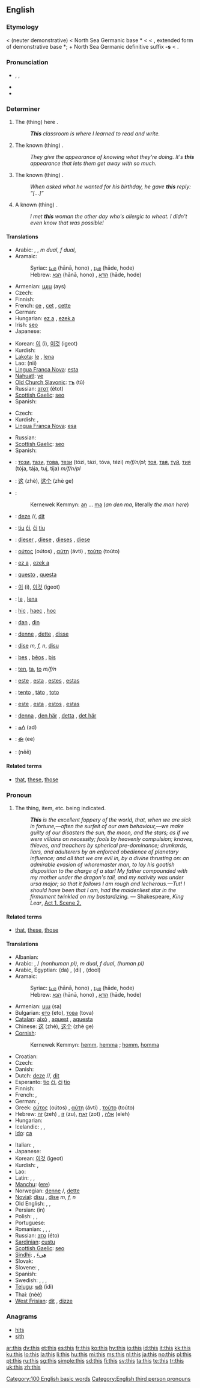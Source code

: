 {{wikipedia}}
==English==

{{rank|have|or|from|28|this|but|all|him}}

===Etymology===
{{etyl|enm}} < {{etyl|ang}} {{term|sc=unicode|þis|lang=ang}} (neuter demonstrative) < North Sea Germanic base *{{term||þa-||that}} < {{proto|Germanic|that}} < {{proto|Indo-European|tód}}, extended form of demonstrative base *{{term||to-}}; + North Sea Germanic definitive suffix '''-s''' < {{proto|Indo-European|só|this, that}}.

===Pronunciation===
* {{enPR|''th''ĭs}}, {{IPA|/ðɪs/}}, {{SAMPA|/DIs/}}
* {{audio|en-us-this.ogg|Audio (US)}}
* {{rhymes|ɪs}}

===Determiner===
{{infl|en|determiner|plural|these}}

# The (thing) here {{i|used in indicating something or someone nearby}}.
#: '''''This''' classroom is where I learned to read and write.''
# The known (thing) {{i|used in indicating something or someone just mentioned}}.
#: ''They give the appearance of knowing what they're doing. It's '''this''' appearance that lets them get away with so much.''
# The known (thing) {{i|used in indicating something or someone about to be mentioned}}.
#: ''When asked what he wanted for his birthday, he gave '''this''' reply: “[…]”''
# A known (thing) {{i|used in first mentioning a person or thing that the speaker does not think is known to the audience}}.
#: ''I met '''this''' woman the other day who's allergic to wheat. I didn't even know that was possible!''

====Translations====
{{trans-top|The (thing) here}}
* Arabic: {{Arab|[[هذا|هٰذَا]]}} {{unicode|(hāðā)}} {{m}}, {{Arab|[[هذه|هٰذِهِ]]}} {{unicode|(hāðīhi)}} {{f}}, {{Arab|[[هذان|هٰذَانِ]]}} {{unicode|(hāðāni)}} ''m dual'', {{Arab|[[هتان|هٰتَانِ]]}} {{unicode|(hātāni)}} ''f dual'', {{Arab|[[هأولاء|هٰأولاَءِ]]}} {{unicode|(hā’ulā’i)}} {{p}}
* Aramaic:
*: Syriac: [[ܗܢܐ]] (hānā, hono) {{m}}, [[ܗܕܐ]] (hāde, hode) {{f}}
*: Hebrew: [[הנא]] (hānā, hono) {{m}}, [[הדא]] (hāde, hode) {{f}}
* Armenian: [[այս]] (ays)
* Czech: {{t+|cs|tento|m}}
* Finnish: {{t+|fi|tämä}}
* French: [[ce]] {{m}}, [[cet]] {{m}}, [[cette]] {{f}}
* German: {{t+|de|dieser|m}}
* Hungarian: [[ez a]] {{s}}, [[ezek a]] {{p}}
* Irish: [[seo]]
* Japanese: {{t-|ja|この|tr=kono|sc=Jpan}}
{{trans-mid}}
* Korean: [[이]] (i), [[이것]] (igeot)
* Kurdish: {{KUchar|[[ئه‌م]]}}
* [[Lakota]]: [[le]] {{s}}, [[lena]] {{p}}
* Lao: {{Laoo|[[ນີ້]]}} (nii)
* [[Lingua Franca Nova]]: [[esta]]
* [[Nahuatl]]: [[ye]]
* [[Old Church Slavonic]]: [[тъ]] (tŭ)
* Russian: [[этот]] (étot) {{m}}
* [[Scottish Gaelic]]: [[seo]]
* Spanish: {{t+|es|este|m}}
{{trans-bottom}}

{{trans-top|The known (thing)}}
* Czech: {{t+|cs|tento|m}}
* Kurdish: {{KUchar|[[ئه‌مه‌]]}}, {{KUchar|[[ئه‌م]]}}
* [[Lingua Franca Nova]]: [[esa]]
{{trans-mid}}
* Russian: {{t+|ru|один|m|tr=odin|sc=Cyrl}}
* [[Scottish Gaelic]]: [[seo]]
* Spanish: {{t+|es|este|m}}
{{trans-bottom}}

{{checktrans-top}}

* {{ttbc|Bulgarian}}: [[този]], [[тази]], [[това]], [[тези]] (tózi, tázi, tóva, tézi) ''m/f/n/pl''; [[тоя]], [[тая]], [[туй]], [[тия]] (tója, tája, tuj, tíja) ''m/f/n/pl''
* {{ttbc|Chinese}}: [[这]] (zhè), [[这个]] (zhè ge)
* {{ttbc|Cornish}}:
*: Kernewek Kemmyn: [[an]] ... [[ma]] (''an den ma'', literally ''the man here'')
* {{ttbc|Dutch}}: [[deze]] {{m}}/{{f}}/{{p}}, [[dit]] {{n}}
* {{ttbc|Esperanto}}: [[tiu]] [[ĉi]], [[ĉi]] [[tiu]]
* {{ttbc|German}}: [[dieser]] {{m}}, [[diese]] {{f}}, [[dieses]] {{n}}, [[diese]] {{p}}
* {{ttbc|Greek}}: [[ούτος]] (oútos) {{m}}, [[αύτη]] (ávti) {{f}}, [[τούτο]] (toúto) {{n}}
* {{ttbc|Hungarian}}: [[ez a]] {{s}}, [[ezek a]] {{p}}
* {{ttbc|Italian}}: [[questo]] {{m}}, [[questa]] {{f}}
{{trans-mid}}
* {{ttbc|Korean}}: [[이]] (i), [[이것]] (igeot)
* {{ttbc|Lakota}}: [[le]] {{s}}, [[lena]] {{p}}
* {{ttbc|Latin}}: [[hoc|hic]] {{m}}, [[hoc|haec]] {{f}}, [[hoc]] {{n}}
* {{ttbc|Maltese}}: [[dan]] {{m}}, [[din]] {{f}}
* {{ttbc|Norwegian}}: [[denne]] {{m}}, [[dette]] {{n}}, [[disse]] {{p}}
* {{ttbc|Novial}}: [[dise]] ''m, f, n'', [[disu]] {{n}}
* {{ttbc|Old English}}: [[þes]] {{m}}, [[þeos|þēos]] {{f}}, [[þis]] {{n}}
* {{ttbc|Polish}}: [[ten]], [[ta]], [[to]] ''m/f/n''
* {{ttbc|Portuguese}}: [[este]] {{m}}, [[esta]] {{f}}, [[estes]] {{p}}, [[estas]] {{f|p}}
* {{ttbc|Slovak}}: [[tento]] {{m}}, [[táto]] {{f}}, [[toto]] {{n}}
* {{ttbc|Spanish}}: [[este]] {{m}}, [[esta]] {{f}},  [[estos]] {{p}}, [[estas]] {{f|p}}
* {{ttbc|Swedish}}: [[denna]] {{c}}, [[den här]] {{c}}, [[detta]] {{n}}, [[det här]] {{n}}
* {{ttbc|Tamazight}}: [[ⴰⴷ]] (ad)
* {{ttbc|Telugu}}: [[ఈ]] (ee)
* {{ttbc|Thai}}: {{Thai|[[นี้]]}} (nēē)
{{trans-bottom}}

====Related terms====
* [[that]], [[these]], [[those]]

===Pronoun===
{{en-pron|plural|these}}

# The thing, item, etc. being indicated.
#: '' '''This''' is the excellent foppery of the world, that, when we are sick in fortune,—often the surfeit of our own behaviour,—we make guilty of our disasters the sun, the moon, and the stars; as if we were villains on necessity; fools by heavenly compulsion; knaves, thieves, and treachers by spherical pre-dominance; drunkards, liars, and adulterers by an enforced obedience of planetary influence; and all that we are evil in, by a divine thrusting on: an admirable evasion of whoremaster man, to lay his goatish disposition to the charge of a star! My father compounded with my mother under the dragon's tail, and my nativity was under ursa major; so that it follows I am rough and lecherous.—Tut! I should have been that I am, had the maidenliest star in the firmament twinkled on my bastardizing.'' — Shakespeare, ''King Lear'', [http://en.wikisource.org/w/index.php?title=The_Tragedy_of_King_Lear&action=edit&section=4 Act 1. Scene 2.]

====Related terms====
* [[that]], [[these]], [[those]]

====Translations====
{{trans-top|The thing, item, etc. being indicated}}
* Albanian: {{t-|sq|ky|xs=Albanian}}
* Arabic: {{Arab|[[هذا|هٰذَا]]}} {{unicode|(hāðā)}} {{m}}, {{Arab|[[هذه|هٰذِهِ]]}} {{unicode|(hāðīhi)}} / {{Arab|[[هذي|هٰذِي]]}} {{unicode|(hāðī)}} {{f|s}} ''(nonhuman pl)'', {{Arab|[[هذان|هٰذَانِ]]}} {{unicode|(hāðāni)}} ''m dual'', {{Arab|[[هتان|هٰتَانِ]]}} {{unicode|(hātāni)}} ''f dual'', {{Arab|[[هؤلاء|هٰؤلاَءِ]]/[[هأولاء|هٰأولاَءِ]]}} {{unicode|(hā’ulā’i)}} ''(human pl)''
* Arabic, Egyptian: {{Arab|[[دا]]}} (da) {{m}}, {{Arab|[[دى]]}} (di) {{f}}, {{Arab|[[دول]]}} (dool) {{p}}
* Aramaic:
*: Syriac: [[ܗܢܐ]] (hānā, hono) {{m}}, [[ܗܕܐ]] (hāde, hode) {{f}}
*: Hebrew: [[הנא]] (hānā, hono) {{m}}, [[הדא]] (hāde, hode) {{f}}
* Armenian: [[սա]] (sa)
* Bulgarian: [[ето]] (eto), [[това]] (tova)
* [[Catalan]]: [[això]] {{n}}, [[aquest]] {{m}}, [[aquesta]] {{f}}
* Chinese: [[这]] (zhè), [[这个]] (zhè ge)
* [[Cornish]]:
*: Kernewek Kemmyn: [[hemm]], [[hemma]] {{m}}; [[homm]], [[homma]] {{f}}
* Croatian: {{t-|hr|ovaj}}
* Czech: {{t+|cs|toto|n}}
* Danish: {{t-|da|dette}}
* Dutch: [[deze]] {{m}}/{{f}}/{{p}}, [[dit]] {{n}}
* Esperanto: [[tio]] [[ĉi]], [[ĉi]] [[tio]]
* Finnish: {{t+|fi|tämä}}
* French: {{t+|fr|ce|m}}, {{t+|fr|cette|f}}
* German: {{t+|de|dies}}, {{t+|de|diese}}
* Greek: [[ούτος]] (oútos) {{m}}, [[αύτη]] (ávti) {{f}}, [[τούτο]] (toúto) {{n}}
* Hebrew: [[זה]] (zeh) {{m}}, [[זו]] (zu), [[זאת]] (zot) {{f}}, [[אלה]] (eleh) {{p}}
* Hungarian: {{t+|hu|ez}}
* Icelandic: {{t+|is|þessi}}, {{t+|is|þetta}}, {{t+|is|það}}
* [[Ido]]: [[ca]]
{{trans-mid}}
* Italian: {{t+|it|questo|m}}, {{t+|it|questa|f}}
* Japanese: {{t+|ja|これ|tr=koré|sc=Jpan}}
* Korean: [[이것]] (igeot)
* Kurdish: {{t+|ku|ئه‌م|sc=KUchar}}, {{t+|ku|ئه‌مه‌|sc=KUchar}}
* Lao: {{t-|lo|ອັນນີ້|tr=an-nii|sc=Laoo|xs=Lao}}
* Latin: {{t-|la|hoc|m|alt=hic}}, {{t-|la|hoc|f|alt=haec}}, {{t-|la|hoc|n}}
* [[Manchu]]: ([[ere]])
* Norwegian: [[denne]] {{m}}/{{f}}, [[dette]] {{n}}
* [[Novial]]: [[disu]] {{n}}, [[dise]] ''m, f, n''
* Old English: {{t+|ang|þes|m|xs=Old English}}, {{t-|ang|þeos|f|alt=þēos|xs=Old English}}, {{t+|ang|þis|n|xs=Old English}}
* Persian: {{fa-Arab|[[این]]}} (in)
* Polish: {{t+|pl|ten|m}}, {{t+|pl|ta|f}}, {{t+|pl|to|n}}
* Portuguese: {{t+|pt|isto}}
* Romanian: {{t+|ro|acest}}, {{t-|ro|ăsta|m}}, {{t-|ro|această}}, {{t-|ro|asta|f}}
* Russian: [[это]] (éto)
* [[Sardinian]]: [[custu]]
* [[Scottish Gaelic]]: [[seo]]
* [[Sindhi]]: {{SDchar|[[هيءُ]]}} {{m}}, [[هِيءَ]] {{f}}
* Slovak: {{t-|sk|toto}}
* Slovene: {{t+|sl|to|n}}, {{t+|sl|ta|m|f}}
* Spanish: {{t+|es|esto}}
* Swedish: {{t-|sv|den här|c}}, {{t+|sv|denna|c}}, {{t-|sv|det här|n}}, {{t+|sv|detta|n}}
* [[Telugu]]: [[ఇది]] (idi)
* Thai: {{Thai|[[นี่]]}} (nèè)
* [[West Frisian]]: [[dit]] {{n}}, [[dizze]] {{m|f}}
{{trans-bottom}}

===Anagrams===
* [[hits]]
* [[sith]]

[[Category:100 English basic words]]
[[Category:English third person pronouns]]

[[ar:this]]
[[dv:this]]
[[et:this]]
[[es:this]]
[[fr:this]]
[[ko:this]]
[[hy:this]]
[[io:this]]
[[id:this]]
[[it:this]]
[[kk:this]]
[[ku:this]]
[[lo:this]]
[[la:this]]
[[li:this]]
[[hu:this]]
[[mi:this]]
[[ms:this]]
[[nl:this]]
[[ja:this]]
[[no:this]]
[[pl:this]]
[[pt:this]]
[[ru:this]]
[[sg:this]]
[[simple:this]]
[[sd:this]]
[[fi:this]]
[[sv:this]]
[[ta:this]]
[[te:this]]
[[tr:this]]
[[uk:this]]
[[zh:this]]